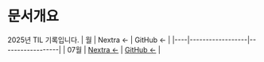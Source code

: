 # 문서개요

2025년 TIL 기록입니다.
| 월 | Nextra ← | GitHub ← |
|----|------------------|------------------|
| 07월 | [Nextra ←](/til/til-2025/til-07) | [GitHub ←](https://github.com/MinHyeok-lee1/TIL/blob/main/2025/07) |
